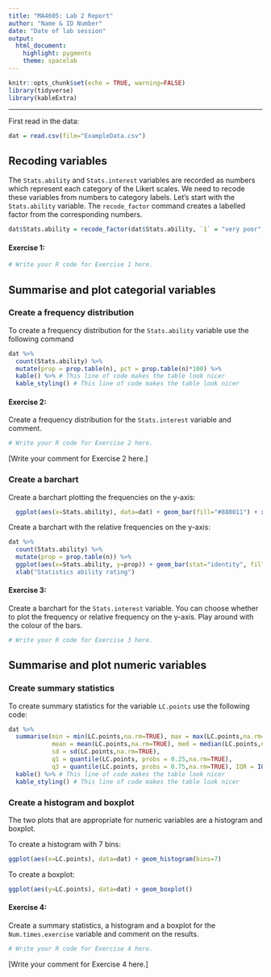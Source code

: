 ```yaml
---
title: "MA4605: Lab 2 Report"
author: "Name & ID Number"
date: "Date of lab session"
output: 
  html_document: 
    highlight: pygments
    theme: spacelab
---
```



```r
knitr::opts_chunk$set(echo = TRUE, warning=FALSE)
library(tidyverse)
library(kableExtra)
```

* * * 

First read in the data:

```r
dat = read.csv(file="ExampleData.csv")
```


## Recoding variables  

The ```Stats.ability``` and ```Stats.interest``` variables are recorded as numbers which represent each category of the Likert scales. We need to recode these variables from numbers to category labels. Let's start with the ```Stats.ability``` variable. The ```recode_factor``` command creates a labelled factor from the corresponding numbers. 

```r

dat$Stats.ability = recode_factor(dat$Stats.ability, `1` = "very poor", `2` = "poor", `3` = "good", `4` = "very good", `5` = "excellent")

```  

#### Exercise 1: 

```r
# Write your R code for Exercise 1 here.


```

## Summarise and plot categorial variables

### Create a frequency distribution

To create a frequency distribution for the ```Stats.ability``` variable use the following command
```r

dat %>%
  count(Stats.ability) %>%
  mutate(prop = prop.table(n), pct = prop.table(n)*100) %>%
  kable() %>% # This line of code makes the table look nicer
  kable_styling() # This line of code makes the table look nicer

```


#### Exercise 2: 
Create a frequency distribution for the ```Stats.interest``` variable and comment.   

```r
# Write your R code for Exercise 2 here.


```

[Write your comment for Exercise 2 here.]


### Create a barchart

Create a barchart plotting the frequencies on the y-axis:

```r
  ggplot(aes(x=Stats.ability), data=dat) + geom_bar(fill="#880011") + xlab("Statistics ability rating")

``` 

Create a barchart with the relative frequencies on the y-axis: 

```r

dat %>%
  count(Stats.ability) %>%
  mutate(prop = prop.table(n)) %>%
  ggplot(aes(x=Stats.ability, y=prop)) + geom_bar(stat="identity", fill="#880011") + 
  xlab("Statistics ability rating")

```

#### Exercise 3: 
Create a barchart for the ```Stats.interest``` variable. You can choose whether to plot the frequency or relative frequency on the y-axis. Play around with the colour of the bars. 

```r
# Write your R code for Exercise 3 here.


```


## Summarise and plot numeric variables

### Create summary statistics

To create summary statistics for the variable ```LC.points``` use the following code:

```r
dat %>%
  summarise(min = min(LC.points,na.rm=TRUE), max = max(LC.points,na.rm=TRUE),
            mean = mean(LC.points,na.rm=TRUE), med = median(LC.points,na.rm=TRUE),
            sd = sd(LC.points,na.rm=TRUE), 
            q1 = quantile(LC.points, probs = 0.25,na.rm=TRUE),
            q3 = quantile(LC.points, probs = 0.75,na.rm=TRUE), IQR = IQR(LC.points,na.rm=TRUE)) %>%
  kable() %>% # This line of code makes the table look nicer
  kable_styling() # This line of code makes the table look nicer

```

### Create a histogram and boxplot

The two plots that are appropriate for numeric variables are a histogram and boxplot. 

To create a histogram with 7 bins:

```r

ggplot(aes(x=LC.points), data=dat) + geom_histogram(bins=7)

```

To create a boxplot:

```r

ggplot(aes(y=LC.points), data=dat) + geom_boxplot()

```

#### Exercise 4: 
Create a summary statistics, a histogram and a boxplot for the ```Num.times.exercise``` variable and comment on the results. 

```r
# Write your R code for Exercise 4 here.


```

[Write your comment for Exercise 4 here.]